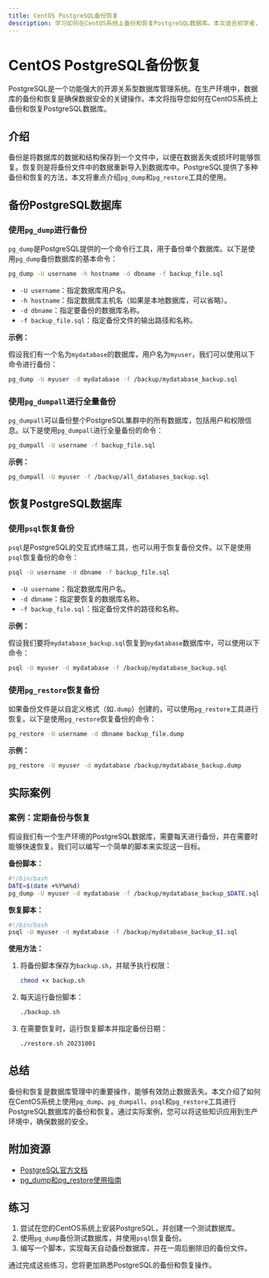 ```yaml
---
title: CentOS PostgreSQL备份恢复
description: 学习如何在CentOS系统上备份和恢复PostgreSQL数据库。本文适合初学者，包含详细的步骤、代码示例和实际案例。
---
```


# CentOS PostgreSQL备份恢复

PostgreSQL是一个功能强大的开源关系型数据库管理系统。在生产环境中，数据库的备份和恢复是确保数据安全的关键操作。本文将指导您如何在CentOS系统上备份和恢复PostgreSQL数据库。

## 介绍

备份是将数据库的数据和结构保存到一个文件中，以便在数据丢失或损坏时能够恢复。恢复则是将备份文件中的数据重新导入到数据库中。PostgreSQL提供了多种备份和恢复的方法，本文将重点介绍`pg_dump`和`pg_restore`工具的使用。

## 备份PostgreSQL数据库

### 使用`pg_dump`进行备份

`pg_dump`是PostgreSQL提供的一个命令行工具，用于备份单个数据库。以下是使用`pg_dump`备份数据库的基本命令：

```bash
pg_dump -U username -h hostname -d dbname -f backup_file.sql
```

- `-U username`：指定数据库用户名。
- `-h hostname`：指定数据库主机名（如果是本地数据库，可以省略）。
- `-d dbname`：指定要备份的数据库名称。
- `-f backup_file.sql`：指定备份文件的输出路径和名称。

**示例：**

假设我们有一个名为`mydatabase`的数据库，用户名为`myuser`，我们可以使用以下命令进行备份：

```bash
pg_dump -U myuser -d mydatabase -f /backup/mydatabase_backup.sql
```

### 使用`pg_dumpall`进行全量备份

`pg_dumpall`可以备份整个PostgreSQL集群中的所有数据库，包括用户和权限信息。以下是使用`pg_dumpall`进行全量备份的命令：

```bash
pg_dumpall -U username -f backup_file.sql
```

**示例：**

```bash
pg_dumpall -U myuser -f /backup/all_databases_backup.sql
```

## 恢复PostgreSQL数据库

### 使用`psql`恢复备份

`psql`是PostgreSQL的交互式终端工具，也可以用于恢复备份文件。以下是使用`psql`恢复备份的命令：

```bash
psql -U username -d dbname -f backup_file.sql
```

- `-U username`：指定数据库用户名。
- `-d dbname`：指定要恢复的数据库名称。
- `-f backup_file.sql`：指定备份文件的路径和名称。

**示例：**

假设我们要将`mydatabase_backup.sql`恢复到`mydatabase`数据库中，可以使用以下命令：

```bash
psql -U myuser -d mydatabase -f /backup/mydatabase_backup.sql
```

### 使用`pg_restore`恢复备份

如果备份文件是以自定义格式（如`.dump`）创建的，可以使用`pg_restore`工具进行恢复。以下是使用`pg_restore`恢复备份的命令：

```bash
pg_restore -U username -d dbname backup_file.dump
```

**示例：**

```bash
pg_restore -U myuser -d mydatabase /backup/mydatabase_backup.dump
```

## 实际案例

### 案例：定期备份与恢复

假设我们有一个生产环境的PostgreSQL数据库，需要每天进行备份，并在需要时能够快速恢复。我们可以编写一个简单的脚本来实现这一目标。

**备份脚本：**

```bash
#!/bin/bash
DATE=$(date +%Y%m%d)
pg_dump -U myuser -d mydatabase -f /backup/mydatabase_backup_$DATE.sql
```

**恢复脚本：**

```bash
#!/bin/bash
psql -U myuser -d mydatabase -f /backup/mydatabase_backup_$1.sql
```

**使用方法：**

1. 将备份脚本保存为`backup.sh`，并赋予执行权限：

   ```bash
   chmod +x backup.sh
   ```

2. 每天运行备份脚本：

   ```bash
   ./backup.sh
   ```

3. 在需要恢复时，运行恢复脚本并指定备份日期：

   ```bash
   ./restore.sh 20231001
   ```

## 总结

备份和恢复是数据库管理中的重要操作，能够有效防止数据丢失。本文介绍了如何在CentOS系统上使用`pg_dump`、`pg_dumpall`、`psql`和`pg_restore`工具进行PostgreSQL数据库的备份和恢复。通过实际案例，您可以将这些知识应用到生产环境中，确保数据的安全。

## 附加资源

- [PostgreSQL官方文档](https://www.postgresql.org/docs/)
- [pg_dump和pg_restore使用指南](https://www.postgresql.org/docs/current/app-pgdump.html)

## 练习

1. 尝试在您的CentOS系统上安装PostgreSQL，并创建一个测试数据库。
2. 使用`pg_dump`备份测试数据库，并使用`psql`恢复备份。
3. 编写一个脚本，实现每天自动备份数据库，并在一周后删除旧的备份文件。

通过完成这些练习，您将更加熟悉PostgreSQL的备份和恢复操作。